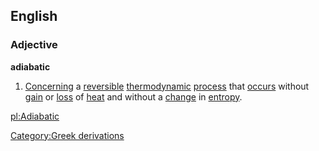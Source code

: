 ==English==
===Adjective===
'''adiabatic'''
#{{physics}} [[Concern]]ing a [[reversible]] [[thermodynamic]] [[process]] that [[occur]]s without [[gain]] or [[loss]] of [[heat]] and without a [[change]] in [[entropy]].
[[Category:Greek derivations]]

[[pl:Adiabatic]]